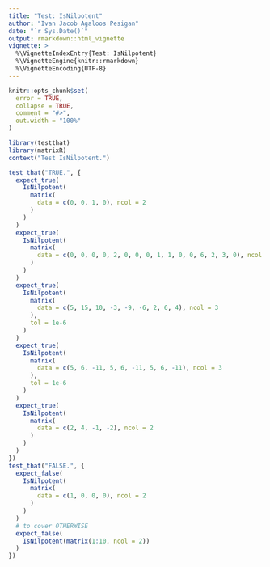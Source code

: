 ```yaml
---
title: "Test: IsNilpotent"
author: "Ivan Jacob Agaloos Pesigan"
date: "`r Sys.Date()`"
output: rmarkdown::html_vignette
vignette: >
  %\VignetteIndexEntry{Test: IsNilpotent}
  %\VignetteEngine{knitr::rmarkdown}
  %\VignetteEncoding{UTF-8}
---
```



```r
knitr::opts_chunk$set(
  error = TRUE,
  collapse = TRUE,
  comment = "#>",
  out.width = "100%"
)
```



```r
library(testthat)
library(matrixR)
context("Test IsNilpotent.")
```



```r
test_that("TRUE.", {
  expect_true(
    IsNilpotent(
      matrix(
        data = c(0, 0, 1, 0), ncol = 2
      )
    )
  )
  expect_true(
    IsNilpotent(
      matrix(
        data = c(0, 0, 0, 0, 2, 0, 0, 0, 1, 1, 0, 0, 6, 2, 3, 0), ncol = 4
      )
    )
  )
  expect_true(
    IsNilpotent(
      matrix(
        data = c(5, 15, 10, -3, -9, -6, 2, 6, 4), ncol = 3
      ),
      tol = 1e-6
    )
  )
  expect_true(
    IsNilpotent(
      matrix(
        data = c(5, 6, -11, 5, 6, -11, 5, 6, -11), ncol = 3
      ),
      tol = 1e-6
    )
  )
  expect_true(
    IsNilpotent(
      matrix(
        data = c(2, 4, -1, -2), ncol = 2
      )
    )
  )
})
test_that("FALSE.", {
  expect_false(
    IsNilpotent(
      matrix(
        data = c(1, 0, 0, 0), ncol = 2
      )
    )
  )
  # to cover OTHERWISE
  expect_false(
    IsNilpotent(matrix(1:10, ncol = 2))
  )
})
```

